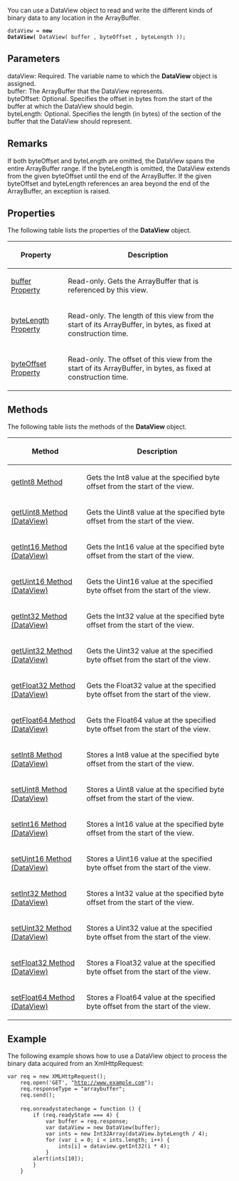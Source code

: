 You can use a DataView object to read and write the different kinds of binary data to any location in the ArrayBuffer.

 dataView = '''new DataView(''' DataView( buffer , byteOffset , byteLength ));
==Parameters==
; dataView: Required. The variable name to which the '''DataView''' object is assigned.
; buffer: The ArrayBuffer that the DataView represents.
; byteOffset: Optional. Specifies the offset in bytes from the start of the buffer at which the DataView should begin.
; byteLength: Optional. Specifies the length (in bytes) of the section of the buffer that the DataView should represent.

==Remarks==
If both byteOffset and byteLength are omitted, the DataView spans the entire ArrayBuffer range. If the byteLength is omitted, the DataView extends from the given byteOffset until the end of the ArrayBuffer. If the given byteOffset and byteLength references an area beyond the end of the ArrayBuffer, an exception is raised.


==Properties==
The following table lists the properties of the '''DataView''' object.

{| class='wikitable'
|-
! Property
! Description
|-
| [[javascript/DataView/buffer|buffer Property]]
| Read-only. Gets the ArrayBuffer that is referenced by this view.
|-
| [[javascript/DataView/byteLength|byteLength Property]]
| Read-only. The length of this view from the start of its ArrayBuffer, in bytes, as fixed at construction time.
|-
| [[javascript/DataView/byteOffset|byteOffset Property]]
| Read-only. The offset of this view from the start of its ArrayBuffer, in bytes, as fixed at construction time.
|}

==Methods==
The following table lists the methods of the '''DataView''' object.

{| class='wikitable'
|-
! Method
! Description
|-
| [[javascript/DataView/getInt8|getInt8 Method]]
| Gets the Int8 value at the specified byte offset from the start of the view.
|-
| [[javascript/DataView/getUint8|getUint8 Method (DataView)]]
| Gets the Uint8 value at the specified byte offset from the start of the view.
|-
| [[javascript/DataView/getInt16|getInt16 Method (DataView)]]
| Gets the Int16 value at the specified byte offset from the start of the view.
|-
| [[javascript/DataView/getUint16|getUint16 Method (DataView)]]
| Gets the Uint16 value at the specified byte offset from the start of the view.
|-
| [[javascript/DataView/getInt32|getInt32 Method (DataView)]]
| Gets the Int32 value at the specified byte offset from the start of the view.
|-
| [[javascript/DataView/getUint32|getUint32 Method (DataView)]]
| Gets the Uint32 value at the specified byte offset from the start of the view.
|-
| [[javascript/DataView/getFloat32|getFloat32 Method (DataView)]]
| Gets the Float32 value at the specified byte offset from the start of the view.
|-
| [[javascript/DataView/getFloat64|getFloat64 Method (DataView)]]
| Gets the Float64 value at the specified byte offset from the start of the view.
|-
| [[javascript/DataView/setInt8|setInt8 Method (DataView)]]
| Stores a Int8 value at the specified byte offset from the start of the view.
|-
| [[javascript/DataView/setUint8|setUint8 Method (DataView)]]
| Stores a Uint8 value at the specified byte offset from the start of the view.
|-
| [[javascript/DataView/setInt16|setInt16 Method (DataView)]]
| Stores a Int16 value at the specified byte offset from the start of the view.
|-
| [[javascript/DataView/setUint16|setUint16 Method (DataView)]]
| Stores a Uint16 value at the specified byte offset from the start of the view.
|-
| [[javascript/DataView/setInt32|setInt32 Method (DataView)]]
| Stores a Int32 value at the specified byte offset from the start of the view.
|-
| [[javascript/DataView/setUint32|setUint32 Method (DataView)]]
| Stores a Uint32 value at the specified byte offset from the start of the view.
|-
| [[javascript/DataView/setFloat32|setFloat32 Method (DataView)]]
| Stores a Float32 value at the specified byte offset from the start of the view.
|-
| [[javascript/DataView/setFloat64|setFloat64 Method (DataView)]]
| Stores a Float64 value at the specified byte offset from the start of the view.
|}

==Example==
The following example shows how to use a DataView object to process the binary data acquired from an XmlHttpRequest:

 var req = new XMLHttpRequest();
     req.open('GET', "http://www.example.com");
     req.responseType = "arraybuffer";
     req.send();
 
     req.onreadystatechange = function () {
         if (req.readyState === 4) {
             var buffer = req.response;
             var dataView = new DataView(buffer);
             var ints = new Int32Array(dataView.byteLength / 4);
             for (var i = 0; i &lt; ints.length; i++) {
                 ints[i] = dataview.getInt32(i * 4);
             }
         alert(ints[10]);
         }
     }

